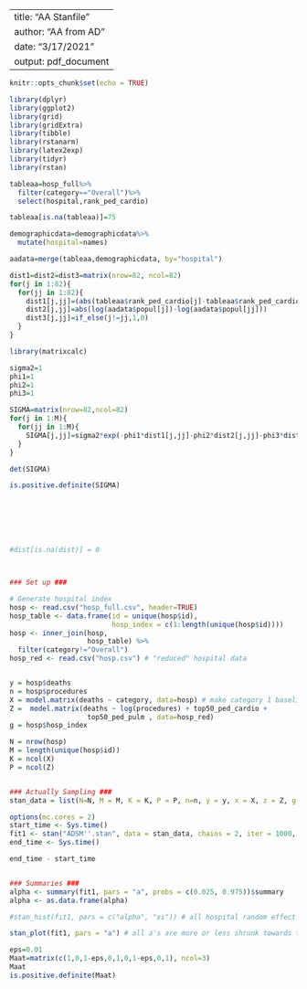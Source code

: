 
---
title: "AA Stanfile"
author: "AA from AD"
date: "3/17/2021"
output: pdf_document
---

```r
knitr::opts_chunk$set(echo = TRUE)

library(dplyr)
library(ggplot2)
library(grid)
library(gridExtra)
library(tibble)
library(rstanarm)
library(latex2exp)
library(tidyr)
library(rstan)
```

```r
tableaa=hosp_full%>%
  filter(category=="Overall")%>%
  select(hospital,rank_ped_cardio)

tableaa[is.na(tableaa)]=75

demographicdata=demographicdata%>%
  mutate(hospital=names)

aadata=merge(tableaa,demographicdata, by="hospital")

dist1=dist2=dist3=matrix(nrow=82, ncol=82)
for(j in 1:82){
  for(jj in 1:82){
    dist1[j,jj]=(abs(tableaa$rank_ped_cardio[j]-tableaa$rank_ped_cardio[jj]))/75
    dist2[j,jj]=abs(log(aadata$popul[j])-log(aadata$popul[jj]))
    dist3[j,jj]=if_else(j!=jj,1,0)
  }
}

library(matrixcalc)

sigma2=1
phi1=1
phi2=1
phi3=1

SIGMA=matrix(nrow=82,ncol=82)
for(j in 1:M){
  for(jj in 1:M){
    SIGMA[j,jj]=sigma2*exp(-phi1*dist1[j,jj]-phi2*dist2[j,jj]-phi3*dist3[j,jj]);
  }
}

det(SIGMA)

is.positive.definite(SIGMA)







#dist[is.na(dist)] = 0



### Set up ###

# Generate hospital index 
hosp <- read.csv("hosp_full.csv", header=TRUE)
hosp_table <- data.frame(id = unique(hosp$id), 
                         hosp_index = c(1:length(unique(hosp$id))))
hosp <- inner_join(hosp, 
                   hosp_table) %>%
  filter(category!="Overall")
hosp_red <- read.csv("hosp.csv") # "reduced" hospital data


y = hosp$deaths
n = hosp$procedures
X = model.matrix(deaths ~ category, data=hosp) # make category 1 baseline
Z =  model.matrix(deaths ~ log(procedures) + top50_ped_cardio + 
                   top50_ped_pulm , data=hosp_red)
g = hosp$hosp_index

N = nrow(hosp)
M = length(unique(hosp$id))
K = ncol(X)
P = ncol(Z)


### Actually Sampling ###
stan_data = list(N=N, M = M, K = K, P = P, n=n, y = y, x = X, z = Z, g = g, dist1=dist1, dist2=dist2, dist3=dist3)

options(mc.cores = 2)
start_time <- Sys.time()
fit1 <- stan("ADSM''.stan", data = stan_data, chains = 2, iter = 1000, cores = 2)
end_time <- Sys.time()

end_time - start_time


### Summaries ###
alpha <- summary(fit1, pars = "a", probs = c(0.025, 0.975))$summary
alpha <- as.data.frame(alpha)

#stan_hist(fit1, pars = c("alpha", "xi")) # all hospital random effect coefficients shrunk near zero besides intercept... probably due to sparsity

stan_plot(fit1, pars = "a") # all a's are more or less shrunk towards the intercept

``` 




```r
eps=0.01
Maat=matrix(c(1,0,1-eps,0,1,0,1-eps,0,1), ncol=3)
Maat
is.positive.definite(Maat)
```

